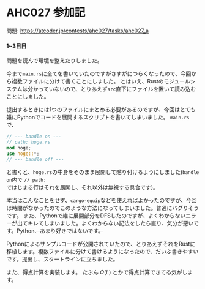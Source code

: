 # AHC027 参加記

問題: https://atcoder.jp/contests/ahc027/tasks/ahc027_a

#### 1~3日目

問題を読んで環境を整えたりしました。

今まで<code>main.rs</code>に全てを書いていたのですがさすがにつらくなったので、今回から複数ファイルに分けて書くことにしました。
とはいえ、Rustのモジュールシステムは分かっていないので、とりあえず<code>src</code>直下にファイルを置いて読み込むことにしました。

提出するときには1つのファイルにまとめる必要があるのですが、今回はとても雑にPythonでコードを展開するスクリプトを書いてしまいました。
<code>main.rs</code>で、

```rust
// --- bandle on ---
// path: hoge.rs
mod hoge;
use hoge::*;
// --- bandle off ---
```

と書くと、<code>hoge.rs</code>の中身をそのまま展開して貼り付けるようにしました(<code>bandle on</code>内で <code>// path: </code>ではじまる行はそれを展開し、それ以外は無視する具合です)。

本当はこんなことをせず、<code>cargo-equip</code>などを使えればよかったのですが、今回は時間がなかったのでこのような方法になってしまいました。普通にバグりそうです。
また、Pythonで雑に展開部分をDFSしたのですが、よくわからないエラーが出てキレてしまいました。よくわからない記法をしたら直り、気分が悪いです。~~Python、あまり好きではないです。~~

Pythonによるサンプルコードが公開されていたので、とりあえずそれをRustに移植します。複数ファイルに分けて書けるようになったので、だいぶ書きやすいです。提出し、スタートラインに立ちました。

また、得点計算を実装します。 たぶん $O(L)$ とかで得点計算できてる気がします。